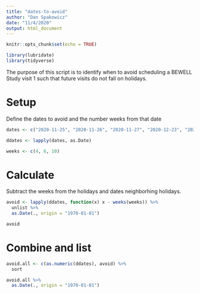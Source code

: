 ```yaml
---
title: "dates-to-avoid"
author: "Dan Spakowicz"
date: "11/4/2020"
output: html_document
---
```


```r
knitr::opts_chunk$set(echo = TRUE)

library(lubridate)
library(tidyverse)
```

The purpose of this script is to identify when to avoid scheduling a BEWELL Study visit 1 such that future visits do not fall on holidays. 


# Setup

Define the dates to avoid and the number weeks from that date

```r
dates <- c("2020-11-25", "2020-11-26", "2020-11-27", "2020-12-23", "2020-12-24", "2020-12-25", "2020-12-31", "2021-01-01")

ddates <- lapply(dates, as.Date)

weeks <- c(4, 6, 10)
```

# Calculate

Subtract the weeks from the holidays and dates neighborhing holidays.

```r
avoid <- lapply(ddates, function(x) x - weeks(weeks)) %>%
  unlist %>%
  as.Date(., origin = "1970-01-01")

avoid
```

# Combine and list

```r
avoid.all <- c(as.numeric(ddates), avoid) %>%
  sort 

avoid.all %>%
  as.Date(., origin = "1970-01-01")
```

